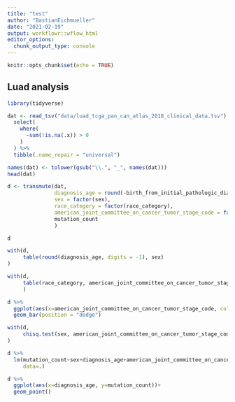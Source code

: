 ```yaml
---
title: "test"
author: "BastianEichmueller"
date: "2021-02-19"
output: workflowr::wflow_html
editor_options:
  chunk_output_type: console
---
```



```r
knitr::opts_chunk$set(echo = TRUE)
```

## Luad analysis

```r
library(tidyverse)
```


```r
dat <- read_tsv("data/luad_tcga_pan_can_atlas_2018_clinical_data.tsv") %>% 
  select(
    where(
      ~sum(!is.na(.x)) > 0
    )
  ) %>% 
  tibble(.name_repair = "universal")

names(dat) <- tolower(gsub("\\.", "_", names(dat)))
head(dat)
```

```r
d <- transmute(dat,
               diagnosis_age = round(-birth_from_initial_pathologic_diagnosis_date/365.24),
               sex = factor(sex),
               race_category = factor(race_category),
               american_joint_committee_on_cancer_tumor_stage_code = factor(american_joint_committee_on_cancer_tumor_stage_code),
               mutation_count
               )

d
```

```r
with(d,
     table(round(diagnosis_age, digits = -1), sex)
)

```

```r
with(d,
     table(race_category, american_joint_committee_on_cancer_tumor_stage_code)
     )
```

```r
d %>% 
  ggplot(aes(x=american_joint_committee_on_cancer_tumor_stage_code, col=sex))+
  geom_bar(position = "dodge")
```

```r
with(d,
     chisq.test(sex, american_joint_committee_on_cancer_tumor_stage_code)
)

```

```r
d %>% 
  lm(mutation_count~sex+diagnosis_age+american_joint_committee_on_cancer_tumor_stage_code, 
     data=.)
```

```r
d %>% 
  ggplot(aes(x=diagnosis_age, y=mutation_count))+
  geom_point()
```

